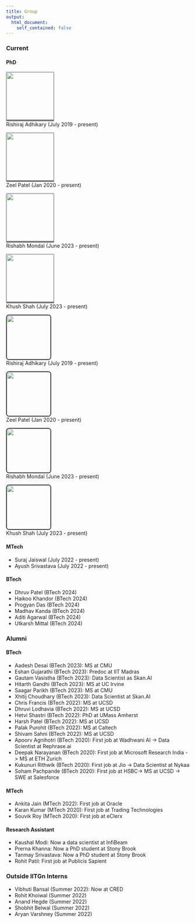```yaml
---
title: Group
output:
  html_document:
    self_contained: false
---
```


### Current

#### PhD 

::: {layout-ncol=4}
<a href="https://rishi-a.github.io">
  <img src="https://rishi-a.github.io/images/RISHIRAJ.jpg" class="cropped-image"><br/>
</a>
Rishiraj Adhikary (July 2019 - present)

<a href="https://patel-zeel.github.io">
  <img src="https://patel-zeel.github.io/images/profile_crop.png" class="cropped-image"><br/>
</a>
Zeel Patel (Jan 2020 - present)

<a href="https://rishabh-mondal.github.io">
  <img src="https://rishabh-mondal.github.io/ris.jpg" class="cropped-image"><br/>
</a>
Rishabh Mondal (June 2023 - present)

<a href="https://khush24shah.github.io">
  <img src="https://khush24shah.github.io/images/Khush.jpeg" class="cropped-image"><br/>
</a>
Khush Shah (July 2023 - present)

<a href="https://rishi-a.github.io">
  <img src="https://rishi-a.github.io/images/RISHIRAJ.jpg" class="cropped-image2"><br/>
</a>
Rishiraj Adhikary (July 2019 - present)

<a href="https://patel-zeel.github.io">
  <img src="https://patel-zeel.github.io/images/profile_crop.png" class="cropped-image2"><br/>
</a>
Zeel Patel (Jan 2020 - present)

<a href="https://rishabh-mondal.github.io">
  <img src="https://rishabh-mondal.github.io/ris.jpg" class="cropped-image2"><br/>
</a>
Rishabh Mondal (June 2023 - present)

<a href="https://khush24shah.github.io">
  <img src="https://khush24shah.github.io/images/Khush.jpeg" class="cropped-image2"><br/>
</a>
Khush Shah (July 2023 - present)

:::

<style>
.cropped-image {
  width: 130px;
  height: 130px;
  object-fit: cover;
  border: 1px solid #777; /* Set a thin border on all sides */
  border-bottom: 4px solid #777; /* Set a thicker border only at the bottom (slightly darker than tomato) */
  border-radius: 2px; /* Optional: add rounded corners for a nicer look */
  transition: border-color 0.3s; /* Add smooth transition for the border color */
}

.cropped-image:hover {
  /* Change border color on hover */
  border-bottom-color: #d9534f; /* Use the same slightly darker color on hover */
}

.cropped-image2 {
  width: 120px;
  height: 120px;
  object-fit: cover;
  border: 2px solid #333; /* Set the border style and color */
  border-radius: 8px; /* Optional: add rounded corners for a nicer look */
}

.cropped-image2:hover {
  /* change opacity */
  opacity: 0.8;
}

</style>


#### MTech

::: {layout-ncol=2}

- Suraj Jaiswal (July 2022 - present)
- Ayush Srivastava (July 2022 - present)

:::

#### BTech

::: {layout-ncol=2}

- Dhruv Patel (BTech 2024)
- Haikoo Khandor (BTech 2024)
- Progyan Das (BTech 2024)
- Madhav Kanda (BTech 2024)
- Aditi Agarwal (BTech 2024)
- Utkarsh Mittal (BTech 2024)

:::


### Alumni


#### BTech

- Aadesh Desai (BTech 2023): MS at CMU
- Eshan Gujarathi (BTech 2023): Predoc at IIT Madras
- Gautam Vasistha (BTech 2023): Data Scientist as Skan.AI
- Hitarth Gandhi (BTech 2023): MS at UC Irvine
- Saagar Parikh (BTech 2023): MS at CMU
- Xhitij Choudhary (BTech 2023): Data Scientist at Skan.AI
- Chris Francis (BTech 2022): MS at UCSD
- Dhruvi Lodhavia (BTech 2022): MS at UCSD
- Hetvi Shastri (BTech 2022): PhD at UMass Amherst
- Harsh Patel (BTech 2022): MS at UCSD
- Palak Purohit (BTech 2022): MS at Caltech
- Shivam Sahni (BTech 2022): MS at UCSD
- Apoorv Agnihotri (BTech 2020): First job at Wadhwani AI -> Data Scientist at Rephrase.ai
- Deepak Narayanan (BTech 2020): First job at Microsoft Research India -> MS at ETH Zurich
- Kukunuri Rithwik (BTech 2020): First job at Jio -> Data Scientist at Nykaa
- Soham Pachpande (BTech 2020): First job at  HSBC-> MS at UCSD -> SWE at Salesforce

#### MTech

- Ankita Jain (MTech 2022): First job at Oracle
- Karan Kumar (MTech 2020): First job at Trading Technologies
- Souvik Roy (MTech 2020): First job at eClerx

#### Research Assistant

- Kaushal Modi: Now a data scientist at InfiBeam
- Prerna Khanna: Now a PhD student at Stony Brook
- Tanmay Srivastava: Now a PhD student at Stony Brook
- Rohit Patil: First job at Publicis Sapient

### Outside IITGn Interns

- Vibhuti Bansal (Summer 2022): Now at CRED
- Rohit Khoiwal (Summer 2022)
- Anand Hegde (Summer 2022)
- Shobhit Belwal (Summer 2022)
- Aryan Varshney (Summer 2022) 
